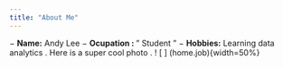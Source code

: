 ```yaml
---
title: "About Me"
---
```


− __Name:__ Andy Lee
− __Ocupation : __ " Student "
− __Hobbies:__ Learning data analytics .
Here is a super cool photo .
! [ ] (home.job){width=50%}
